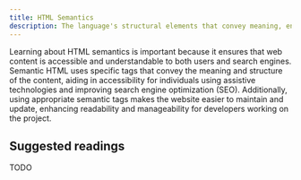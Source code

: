 ```yaml
---
title: HTML Semantics
description: The language's structural elements that convey meaning, enhancing accessibility, SEO, and maintainability of web content.
---
```


Learning about HTML semantics is important because it ensures that web content is accessible and understandable to both users and search engines. Semantic HTML uses specific tags that convey the meaning and structure of the content, aiding in accessibility for individuals using assistive technologies and improving search engine optimization (SEO). Additionally, using appropriate semantic tags makes the website easier to maintain and update, enhancing readability and manageability for developers working on the project.

## Suggested readings

TODO
